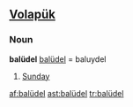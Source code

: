 ==[[Volapük]]==
===Noun===
'''balüdel'''
[[balüdel]] = baluydel
# [[Sunday]]

[[af:balüdel]]
[[ast:balüdel]]
[[tr:balüdel]]